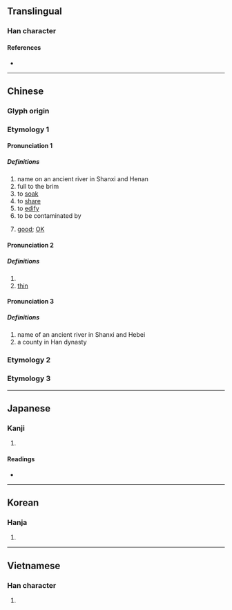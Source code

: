 {{also|霑}}
{{character info/new}}
==Translingual==

===Han character===
{{Han char|rn=85|rad=水|as=05|sn=8|four=31160|canj=EYR|ids=⿰氵占}}

====References====
* {{Han ref|kx=0614.120|dkj=17259|dj=1008.030|hdz=31583.060|uh=6CBE|ud=27838|bh=AA67|bd=43623}}

----

==Chinese==
{{zh-forms}}

===Glyph origin===
{{Han etym}}

===Etymology 1===

====Pronunciation 1====
{{zh-pron
|m=zhān
|c=zim1
|h=pfs=
|md=
|mn=ml:tiam/qz,xm,zz:chiam/qz,tw,xm,zz:cham
|mn_note=tiam/chiam - literary, cham - vernacular
|w=
|mc=1
|oc=1,1
|cat=v,a,pn
}}

=====Definitions=====
{{zh-hanzi}}

# name on an ancient river in Shanxi and Henan
# full to the brim
# to [[soak]]
# to [[share]]
# to [[edify]]
# to be contaminated by
# {{lb|zh|dialectal}} [[good]]; [[OK]]

====Pronunciation 2====
{{zh-pron
|m=tiān
|c=tip3
|dial=n
|mc=2
|oc=n,3
|cat=v,a
}}

=====Definitions=====
{{zh-hanzi}}

# {{zh-alt-form|添}}
# [[thin]]

====Pronunciation 3====
{{zh-pron
|m=diàn
|dial=n
|mc=3
|oc=n,3
|cat=pn
}}

=====Definitions=====
{{zh-hanzi}}

# name of an ancient river in Shanxi and Hebei
# a county in Han dynasty

===Etymology 2===
{{zh-see|覘|v}}

===Etymology 3===
{{zh-see|蘸|ss}}

{{zh-cat|Intermediate}}

----

==Japanese==

===Kanji===
{{ja-kanji|grade=|rs=水05}}

# {{defn|lang=ja|sort=水05}}

====Readings====
* {{ja-readings|on=[[てん]] (ten)|kun=[[うるおう]] (uruou)}}

----

==Korean==

===Hanja===
{{ko-hanja|hangeul=첨|eumhun=|rv=cheom|mr=ch'ŏm|y=chem}}

# {{defn|lang=ko|sort=水05}}

----

==Vietnamese==

===Han character===
{{vi-hantu|[[chăm]], [[trèm]], [[triêm]], [[chem]], [[thêm]]|rs=水05}}

# {{defn|lang=vi|sort=水05}}